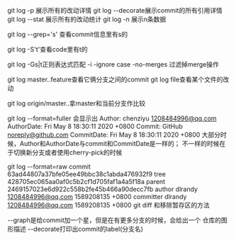 git log -p 展示所有的改动详情
git log  --decorate展示commit的所有引用详情
git log --stat 展示所有的改动统计
git log -n 展示n条数据

git log --grep='s' 查看commit信息里有s的 

git log -S't'查看code里有t的

git log -Gs\|t正则表达式匹配
-i -ignore case
-no-merges 过滤掉merge操作

git log master..feature查看它俩分支之间的commit
git log file查看某个文件的改动

git log origin/master..拿master和当前分支作比较

git log --format=fuller
会显示出
Author:     chenziyu <1208484996@qq.com>
AuthorDate: Fri May 8 18:30:11 2020 +0800
Commit:     GitHub <noreply@github.com>
CommitDate: Fri May 8 18:30:11 2020 +0800
大部分时候，Author和AuthorDate与commit和CommitDate是一样的；
不一样的时候在于切换新分支或者使用cherry-pick的时候

git log --format=raw
commit 63ad44807a37bfe05ee49bbc38c1abda476932f9
tree 428705ec065aa0af0c5b2cf1d705faf1a4a5f18a
parent 2469157023e6d922c558b2fe45b466a90decc7fb
author dlrandy <1208484996@qq.com> 1589208135 +0800
committer dlrandy <1208484996@qq.com> 1589208135 +0800
  git diff 和移除暂存区的方法

--graph是给commit加一个星，但是在有更多分支的时候，会给出一个
仓库的图形描述
--decorate打印出commit的label(分支名)




